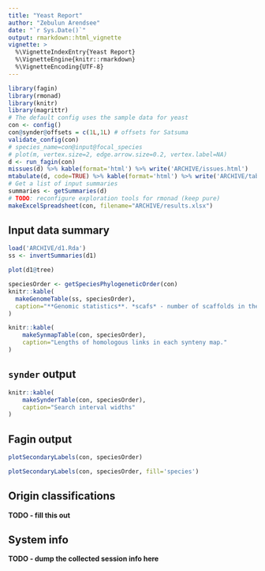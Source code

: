 ```yaml
---
title: "Yeast Report"
author: "Zebulun Arendsee"
date: "`r Sys.Date()`"
output: rmarkdown::html_vignette
vignette: >
  %\VignetteIndexEntry{Yeast Report}
  %\VignetteEngine{knitr::rmarkdown}
  %\VignetteEncoding{UTF-8}
---
```


```r
library(fagin)
library(rmonad)
library(knitr)
library(magrittr)
# The default config uses the sample data for yeast
con <- config()
con@synder@offsets = c(1L,1L) # offsets for Satsuma
validate_config(con)
# species_name=con@input@focal_species
# plot(m, vertex.size=2, edge.arrow.size=0.2, vertex.label=NA)
d <- run_fagin(con)
missues(d) %>% kable(format='html') %>% write('ARCHIVE/issues.html')
mtabulate(d, code=TRUE) %>% kable(format='html') %>% write('ARCHIVE/table.html')
# Get a list of input summaries
summaries <- getSummaries(d)
# TODO: reconfigure exploration tools for rmonad (keep pure)
makeExcelSpreadsheet(con, filename="ARCHIVE/results.xlsx")
```

## Input data summary

```r
load('ARCHIVE/d1.Rda')
ss <- invertSummaries(d1)
```

```r
plot(d1@tree)
```

```r
speciesOrder <- getSpeciesPhylogeneticOrder(con)
knitr::kable(
  makeGenomeTable(ss, speciesOrder),
  caption="**Genomic statistics**. *scafs* - number of scaffolds in the genome. *bases* - total number of bases in the genome. *prots* - total number of protein coding models. *GC* - the percent of G and C nucleotides in the genome. *oddstart* - number of coding sequences that do not begin with M. *oddstop* - number of coding sequences that do not end with a stop (\\*). *p_N* - number of unknown nucleotides (N) in the genome. *n_stop* - number of coding sequences with an internal stop."
)
```

```r
knitr::kable(
    makeSynmapTable(con, speciesOrder),
    caption="Lengths of homologous links in each synteny map."
)
```

## `synder` output

```r
knitr::kable(
    makeSynderTable(con, speciesOrder),
    caption="Search interval widths"
)
```

## Fagin output

```r
plotSecondaryLabels(con, speciesOrder)
```

```r
plotSecondaryLabels(con, speciesOrder, fill='species')
```

## Origin classifications

**TODO - fill this out**

## System info

**TODO - dump the collected session info here**
